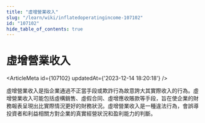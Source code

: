 ```yaml
---
title: "虛增營業收入"
slug: "/learn/wiki/inflatedoperatingincome-107102"
id: "107102"
hide_table_of_contents: true
---
```



# 虛增營業收入

<ArticleMeta id={107102} updatedAt={'2023-12-14 18:20:18'} />
<div className='border-solid border-b border-t-0 my-4 border-[var(--ifm-color-gray-300)]' />

虛增營業收入是指企業通過不正當手段或欺詐行為故意誇大其實際收入的行為。虛增營業收入可能包括虛構銷售、虛假合同、虛增應收賬款等手段，旨在使企業的財務報表呈現出比實際情況更好的財務狀況。虛增營業收入是一種違法行為，會誤導投資者和利益相關方對企業的真實經營狀況和盈利能力的判斷。
